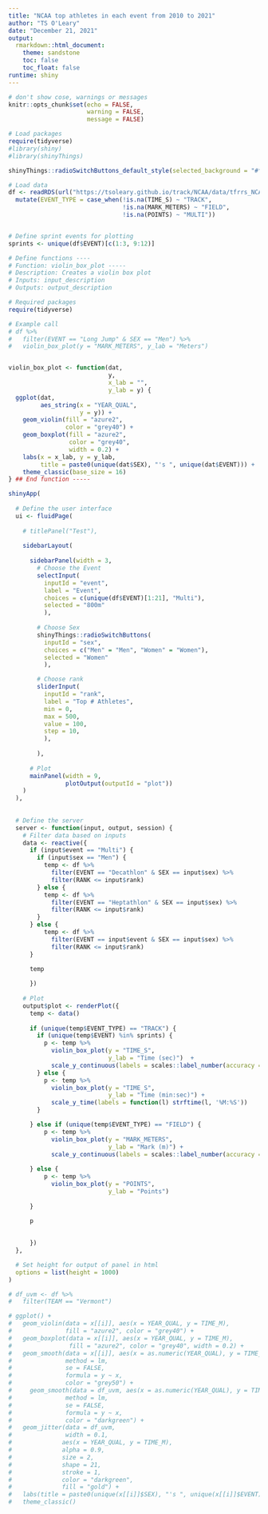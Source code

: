 ```yaml
---
title: "NCAA top athletes in each event from 2010 to 2021"
author: "TS O'Leary"
date: "December 21, 2021"
output:
  rmarkdown::html_document:
    theme: sandstone
    toc: false
    toc_float: false
runtime: shiny
---
```


```r
# don't show cose, warnings or messages
knitr::opts_chunk$set(echo = FALSE, 
                      warning = FALSE, 
                      message = FALSE)

# Load packages
require(tidyverse)
#library(shiny)
#library(shinyThings)

shinyThings::radioSwitchButtons_default_style(selected_background = "#faa555")

# Load data
df <- readRDS(url("https://tsoleary.github.io/track/NCAA/data/tfrrs_NCAA_2010_2021_final_data.rds")) %>%
  mutate(EVENT_TYPE = case_when(!is.na(TIME_S) ~ "TRACK",
                                !is.na(MARK_METERS) ~ "FIELD",
                                !is.na(POINTS) ~ "MULTI"))


# Define sprint events for plotting
sprints <- unique(df$EVENT)[c(1:3, 9:12)]

# Define functions ----
# Function: violin_box_plot -----
# Description: Creates a violin box plot
# Inputs: input_description
# Outputs: output_description

# Required packages
require(tidyverse)

# Example call
# df %>%
#   filter(EVENT == "Long Jump" & SEX == "Men") %>%
#   violin_box_plot(y = "MARK_METERS", y_lab = "Meters")


violin_box_plot <- function(dat, 
                            y,
                            x_lab = "", 
                            y_lab = y) {
  ggplot(dat,
         aes_string(x = "YEAR_QUAL", 
                    y = y)) +
    geom_violin(fill = "azure2", 
                color = "grey40") +
    geom_boxplot(fill = "azure2", 
                 color = "grey40", 
                 width = 0.2) +
    labs(x = x_lab, y = y_lab,
         title = paste0(unique(dat$SEX), "'s ", unique(dat$EVENT))) +
    theme_classic(base_size = 16)
} ## End function -----

```

<!-- # Questions to answer with this data -->

<!-- - Fastest versus very fast -- rich get richer... top 500 versus top 50, top 8 -->
<!-- - UVM versus country -->
<!-- - Which events are getting better or staying the same? -->
<!-- - Are women or men improving faster? -->
<!-- - Power conferences versus the country -->
<!-- - Distribution of class year men versus women? over time and event -- are some events younger. are women or men younger? -->
<!-- - which have lopsided year distribution, 5th year transfers versus improvements -->


<!-- - team with the most 1st, top 8's 500's etc -->


```r
shinyApp(
  
  # Define the user interface
  ui <- fluidPage(
    
    # titlePanel("Test"),
    
    sidebarLayout(
      
      sidebarPanel(width = 3,
        # Choose the Event
        selectInput(
          inputId = "event", 
          label = "Event",
          choices = c(unique(df$EVENT)[1:21], "Multi"), 
          selected = "800m"
          ),
        
        # Choose Sex
        shinyThings::radioSwitchButtons(
          inputId = "sex",
          choices = c("Men" = "Men", "Women" = "Women"),
          selected = "Women"
          ),

        # Choose rank
        sliderInput(
          inputId = "rank",
          label = "Top # Athletes",
          min = 0,
          max = 500,
          value = 100,
          step = 10,
          ),
        
        ),
      
      # Plot  
      mainPanel(width = 9,
                plotOutput(outputId = "plot"))
    )
  ),
  
  
  # Define the server
  server <- function(input, output, session) {
    # Filter data based on inputs
    data <- reactive({
      if (input$event == "Multi") {
        if (input$sex == "Men") {
          temp <- df %>% 
            filter(EVENT == "Decathlon" & SEX == input$sex) %>% 
            filter(RANK <= input$rank)
        } else {
          temp <- df %>% 
            filter(EVENT == "Heptathlon" & SEX == input$sex) %>% 
            filter(RANK <= input$rank)
        }
      } else {
          temp <- df %>% 
            filter(EVENT == input$event & SEX == input$sex) %>% 
            filter(RANK <= input$rank)
      }
      
      temp

      })
    
    # Plot
    output$plot <- renderPlot({
      temp <- data() 
      
      if (unique(temp$EVENT_TYPE) == "TRACK") {
        if (unique(temp$EVENT) %in% sprints) {
          p <- temp %>%
            violin_box_plot(y = "TIME_S", 
                            y_lab = "Time (sec)")  + 
            scale_y_continuous(labels = scales::label_number(accuracy = 0.01))
        } else {
          p <- temp %>%
            violin_box_plot(y = "TIME_S", 
                            y_lab = "Time (min:sec)") +
            scale_y_time(labels = function(l) strftime(l, '%M:%S'))
        }

      } else if (unique(temp$EVENT_TYPE) == "FIELD") {
          p <- temp %>%
            violin_box_plot(y = "MARK_METERS", 
                            y_lab = "Mark (m)") + 
            scale_y_continuous(labels = scales::label_number(accuracy = 0.01))
        
      } else {
          p <- temp %>%
            violin_box_plot(y = "POINTS", 
                            y_lab = "Points")
        
      }
      
      p
      

      })
  },

  # Set height for output of panel in html
  options = list(height = 1000)
)
```

```r
# df_uvm <- df %>% 
#   filter(TEAM == "Vermont")
```

```r
# ggplot() +
#   geom_violin(data = x[[i]], aes(x = YEAR_QUAL, y = TIME_M),
#               fill = "azure2", color = "grey40") +
#   geom_boxplot(data = x[[i]], aes(x = YEAR_QUAL, y = TIME_M),
#                fill = "azure2", color = "grey40", width = 0.2) +
#   geom_smooth(data = x[[i]], aes(x = as.numeric(YEAR_QUAL), y = TIME_M),
#               method = lm, 
#               se = FALSE,
#               formula = y ~ x, 
#               color = "grey50") +
#     geom_smooth(data = df_uvm, aes(x = as.numeric(YEAR_QUAL), y = TIME_M),
#               method = lm, 
#               se = FALSE,
#               formula = y ~ x, 
#               color = "darkgreen") +
#   geom_jitter(data = df_uvm, 
#               width = 0.1,
#              aes(x = YEAR_QUAL, y = TIME_M),
#              alpha = 0.9,
#              size = 2, 
#              shape = 21, 
#              stroke = 1,
#              color = "darkgreen", 
#              fill = "gold") +
#   labs(title = paste0(unique(x[[i]]$SEX), "'s ", unique(x[[i]]$EVENT))) +
#   theme_classic()
```


